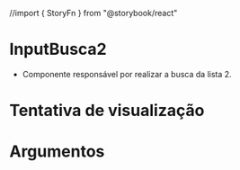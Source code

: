 //import { StoryFn } from "@storybook/react"


<Meta title="Components/InputBusca2" component={InputBusca2}/>

# InputBusca2

- Componente responsável por realizar a busca da lista 2.


# Tentativa de visualização

<InputBusca2 />

# Argumentos

<ArgsTable of={InputBusca2} />


